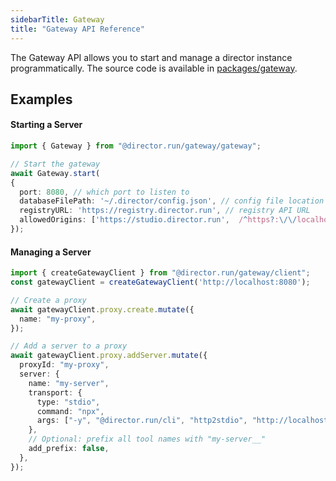 ```yaml
---
sidebarTitle: Gateway
title: "Gateway API Reference"
---
```


The Gateway API allows you to start and manage a director instance programmatically. The source code is available in [packages/gateway](https://github.com/director-run/director/tree/main/packages/gateway).

## Examples

#### Starting a Server
```typescript
import { Gateway } from "@director.run/gateway/gateway";

// Start the gateway
await Gateway.start(
{
  port: 8080, // which port to listen to
  databaseFilePath: '~/.director/config.json', // config file location
  registryURL: 'https://registry.director.run', // registry API URL
  allowedOrigins: ['https://studio.director.run',  /^https?:\/\/localhost(:\d+)?$/, /^https?:\/\/vercel.app/], // CORS
});
```

#### Managing a Server

```typescript
import { createGatewayClient } from "@director.run/gateway/client";
const gatewayClient = createGatewayClient('http://localhost:8080');

// Create a proxy
await gatewayClient.proxy.create.mutate({
  name: "my-proxy",
});

// Add a server to a proxy
await gatewayClient.proxy.addServer.mutate({
  proxyId: "my-proxy",
  server: {
    name: "my-server",
    transport: {
      type: "stdio",
      command: "npx",
      args: ["-y", "@director.run/cli", "http2stdio", "http://localhost:3673/my-server/sse"],
    },
    // Optional: prefix all tool names with "my-server__"
    add_prefix: false,
  },
});
```